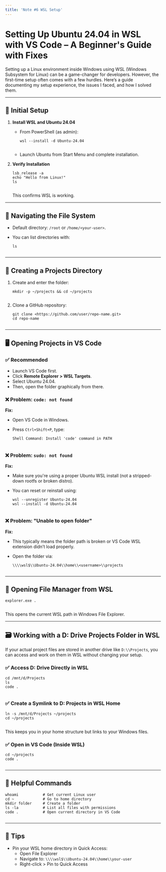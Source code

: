 ```yaml
---
title: 'Note #6 WSL Setup'
---
```

# Setting Up Ubuntu 24.04 in WSL with VS Code – A Beginner's Guide with Fixes

Setting up a Linux environment inside Windows using WSL (Windows Subsystem for Linux) can be a game-changer for developers. However, the first-time setup often comes with a few hurdles. Here’s a guide documenting my setup experience, the issues I faced, and how I solved them.

---

## 🚀 Initial Setup

1. **Install WSL and Ubuntu 24.04**
   * From PowerShell (as admin):

     ```
     wsl --install -d Ubuntu-24.04


     ```
   * Launch Ubuntu from Start Menu and complete installation.
2. **Verify Installation**

   ```
   lsb_release -a
   echo "Hello from Linux!"
   ls


   ```

   This confirms WSL is working.

---

## 🧭 Navigating the File System

* Default directory: `/root` or `/home/<your-user>`.
* You can list directories with:

  ```
  ls


  ```

---

## 📁 Creating a Projects Directory

1. Create and enter the folder:

   ```
   mkdir -p ~/projects && cd ~/projects


   ```
2. Clone a GitHub repository:

   ```
   git clone <https://github.com/user/repo-name.git>
   cd repo-name


   ```

---

## 🖥️ Opening Projects in VS Code

### ✅ Recommended

* Launch VS Code first.
* Click **Remote Explorer > WSL Targets**.
* Select Ubuntu 24.04.
* Then, open the folder graphically from there.

### ❌ Problem: `code: not found`

**Fix:**

* Open VS Code in Windows.
* Press `Ctrl+Shift+P`, type:

  ```
  Shell Command: Install 'code' command in PATH


  ```

### ❌ Problem: `sudo: not found`

**Fix:**

* Make sure you're using a proper Ubuntu WSL install (not a stripped-down rootfs or broken distro).
* You can reset or reinstall using:

  ```
  wsl --unregister Ubuntu-24.04
  wsl --install -d Ubuntu-24.04


  ```

### ❌ Problem: "Unable to open folder"

**Fix:**

* This typically means the folder path is broken or VS Code WSL extension didn’t load properly.
* Open the folder via:

  ```
  \\\\wsl$\\Ubuntu-24.04\\home\\<username>\\projects


  ```

---

## 📂 Opening File Manager from WSL

```
explorer.exe .


```

This opens the current WSL path in Windows File Explorer.

---

## 🗃️ Working with a D: Drive Projects Folder in WSL

If your actual project files are stored in another drive like `D:\\Projects`, you can access and work on them in WSL without changing your setup.

### ✅ Access D: Drive Directly in WSL

```
cd /mnt/d/Projects
ls
code .


```

### ✅ Create a Symlink to D: Projects in WSL Home

```
ln -s /mnt/d/Projects ~/projects
cd ~/projects


```

This keeps you in your home structure but links to your Windows files.

### ✅ Open in VS Code (Inside WSL)

```
cd ~/projects
code .


```

---

## 🧩 Helpful Commands

```
whoami           # Get current Linux user
cd ~             # Go to home directory
mkdir folder     # Create a folder
ls -la           # List all files with permissions
code .           # Open current directory in VS Code


```

---

## 📌 Tips

* Pin your WSL home directory in Quick Access:
  * Open File Explorer
  * Navigate to: `\\\\wsl$\\Ubuntu-24.04\\home\\your-user`
  * Right-click > Pin to Quick Access
